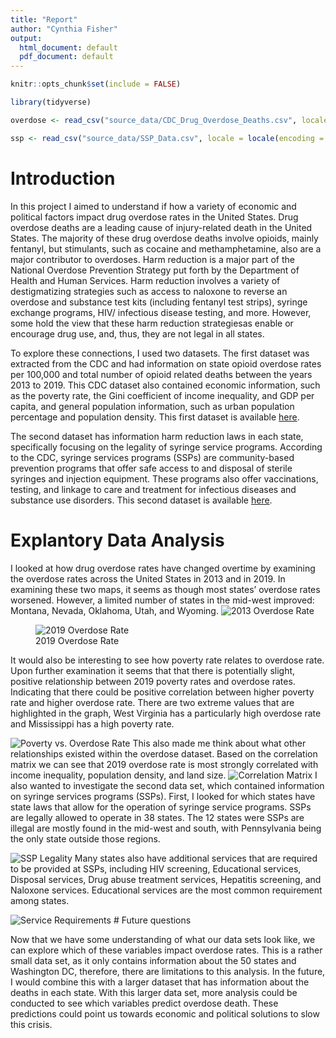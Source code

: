 ```yaml
---
title: "Report"
author: "Cynthia Fisher"
output:
  html_document: default
  pdf_document: default
---
```


```r
knitr::opts_chunk$set(include = FALSE)
```

```r
library(tidyverse)

overdose <- read_csv("source_data/CDC_Drug_Overdose_Deaths.csv", locale = locale(encoding = "latin1"))

ssp <- read_csv("source_data/SSP_Data.csv", locale = locale(encoding = "latin1"))
```


# Introduction
In this project I aimed to understand if how a variety of economic and political factors impact drug overdose rates in the United States. Drug overdose deaths are a leading cause of injury-related death in the United States. The majority of these drug overdose deaths involve opioids, mainly fentanyl, but stimulants, such as cocaine and methamphetamine, also are a major contributor to overdoses. Harm reduction is a major part of the National Overdose Prevention Strategy put forth by the Department of Health and Human Services. Harm reduction involves a variety of destigmatizing strategies such as access to naloxone to reverse an overdose and substance test kits (including fentanyl test strips), syringe exchange programs, HIV/ infectious disease testing, and more. However, some hold the view that these harm reduction strategiesas enable or encourage drug use, and, thus, they are not legal in all states. 

To explore these connections, I used two datasets. The first dataset was extracted from the CDC and had information on state opioid overdose rates per 100,000 and total number of opioid related deaths between the years 2013 to 2019. This CDC dataset also contained economic information, such as the poverty rate, the Gini coefficient of income inequality, and GDP per capita, and general population information, such as urban population percentage and population density. This first dataset is available [here](https://www.kaggle.com/datasets/craigchilvers/opioids-in-the-us-cdc-drug-overdose-deaths/data).

The second dataset has information harm reduction laws in each state, specifically focusing on the legality of syringe service programs. According to the CDC, syringe services programs (SSPs) are community-based prevention programs that offer safe access to and disposal of sterile syringes and injection equipment. These programs also offer vaccinations, testing, and linkage to care and treatment for infectious diseases and substance use disorders. This second dataset is available [here](https://lawatlas.org/datasets/syringe-services-programs-laws).

#  Explantory Data Analysis

I looked at how drug overdose rates have changed overtime by examining the overdose rates across the United States in 2013 and in 2019. In examining these two maps, it seems as though most states' overdose rates worsened. However, a limited number of states in the mid-west improved: Montana, Nevada, Oklahoma, Utah, and Wyoming.
![2013 Overdose Rate](./figures/us_map_overdose_rates_2013.png) 

![2019 Overdose Rate](./figures/us_map_overdose_rates_2019.png) 

It would also be interesting to see how poverty rate relates to overdose rate. Upon further examination it seems that that there is potentially slight, positive relationship between 2019 poverty rates and overdose rates. Indicating that there could be positive correlation between higher poverty rate and higher overdose rate. There are two extreme values that are highlighted in the graph, West Virginia has a particularly high overdose rate and Mississippi has a high poverty rate. 

![Poverty vs. Overdose Rate](./figures/poverty_vs_overdose.png)
This also made me think about what other relationships existed within the overdose dataset. Based on the correlation matrix we can see that 2019 overdose rate is most strongly correlated with income inequality, population density, and land size. 
![Correlation Matrix](./figures/correlation_matrix.png) 
I also wanted to investigate the second data set, which contained information on syringe services programs (SSPs). First, I looked for which states have state laws that allow for the operation of syringe service programs. SSPs are legally allowed to operate in 38 states. The 12 states were SSPs are illegal are mostly found in the mid-west and south, with Pennsylvania being the only state outside those regions. 

![SSP Legality](./figures/us_map_ssp.png) 
Many states also have additional services that are required to be provided at SSPs, including HIV screening, Educational services, Disposal services, Drug abuse treatment services, Hepatitis screening, and Naloxone services. Educational services are the most common requirement among states. 

![Service Requirements](./figures/required_services_SSPs.png)
# Future questions

Now that we have some understanding of what our data sets look like, we can explore which of these variables impact overdose rates. This is a rather small data set, as it only contains information about the 50 states and Washington DC, therefore, there are limitations to this analysis. In the future, I would combine this with a larger dataset that has information about the deaths in each state. With this larger data set, more analysis could be conducted to see which variables predict overdose death. These predictions could point us towards economic and political solutions to slow this crisis. 




